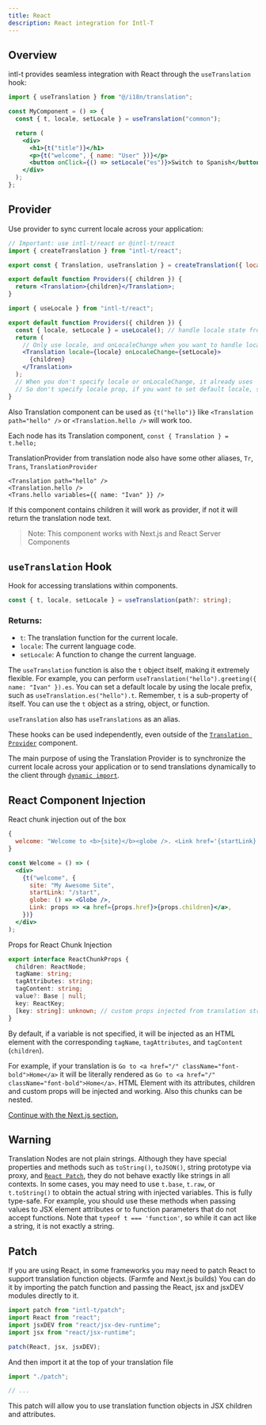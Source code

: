 ```yaml
---
title: React
description: React integration for Intl-T
---
```


## Overview

intl-t provides seamless integration with React through the `useTranslation` hook:

```jsx
import { useTranslation } from "@/i18n/translation";

const MyComponent = () => {
  const { t, locale, setLocale } = useTranslation("common");

  return (
    <div>
      <h1>{t("title")}</h1>
      <p>{t("welcome", { name: "User" })}</p>
      <button onClick={() => setLocale("es")}>Switch to Spanish</button>
    </div>
  );
};
```

## Provider

Use provider to sync current locale across your application:

```jsx
// Important: use intl-t/react or @intl-t/react
import { createTranslation } from "intl-t/react";

export const { Translation, useTranslation } = createTranslation({ locales: { en, es } });

export default function Providers({ children }) {
  return <Translation>{children}</Translation>;
}
```

```jsx
import { useLocale } from "intl-t/react";

export default function Providers({ children }) {
  const { locale, setLocale } = useLocale(); // handle locale state from client-side. From localStorage, cookie, navigator, etc...
  return (
    // Only use locale, and onLocaleChange when you want to handle locale manually.
    <Translation locale={locale} onLocaleChange={setLocale}>
      {children}
    </Translation>
  );
  // When you don't specify locale or onLocaleChange, it already uses `useLocale` hook internally.
  // So don't specify locale prop, if you want to set default locale, set it from createTranslation settings.
}
```

Also Translation component can be used as `{t("hello")}` like `<Translation path="hello" />` or `<Translation.hello />` will work too.

Each node has its Translation component, `const { Translation } = t.hello;`

TranslationProvider from translation node also have some other aliases, `Tr`, `Trans`, `TranslationProvider`

```tsx
<Translation path="hello" />
<Translation.hello />
<Trans.hello variables={{ name: "Ivan" }} />
```

If this component contains children it will work as provider, if not it will return the translation node text.

> Note: This component works with Next.js and React Server Components

## `useTranslation` Hook

Hook for accessing translations within components.

```ts
const { t, locale, setLocale } = useTranslation(path?: string);
```

### Returns:

- `t`: The translation function for the current locale.
- `locale`: The current language code.
- `setLocale`: A function to change the current language.

The `useTranslation` function is also the `t` object itself, making it extremely flexible. For example, you can perform `useTranslation("hello").greeting({ name: "Ivan" }).es`. You can set a default locale by using the locale prefix, such as `useTranslation.es("hello").t`. Remember, `t` is a sub-property of itself. You can use the `t` object as a string, object, or function.

`useTranslation` also has `useTranslations` as an alias.

These hooks can be used independently, even outside of the [`Translation Provider`](#provider) component.

The main purpose of using the Translation Provider is to synchronize the current locale across your application or to send translations dynamically to the client through [`dynamic import`](/docs/dynamic-import).

## React Component Injection

React chunk injection out of the box

```jsx
{
  welcome: "Welcome to <b>{site}</b><globe />. <Link href='{startLink}'>Get started</Link>!. <br /><h3 className=\"title\">Title</h3>";
}

const Welcome = () => (
  <div>
    {t("welcome", {
      site: "My Awesome Site",
      startLink: "/start",
      globe: () => <Globe />,
      Link: props => <a href={props.href}>{props.children}</a>,
    })}
  </div>
);
```

Props for React Chunk Injection

```ts
export interface ReactChunkProps {
  children: ReactNode;
  tagName: string;
  tagAttributes: string;
  tagContent: string;
  value?: Base | null;
  key: ReactKey;
  [key: string]: unknown; // custom props injected from translation strings
}
```

By default, if a variable is not specified, it will be injected as an HTML element with the corresponding `tagName`, `tagAttributes`, and `tagContent` (`children`).

For example, if your translation is `Go to <a href="/" className="font-bold">Home</a>` it will be literally rendered as `Go to <a href="/" className="font-bold">Home</a>`. HTML Element with its attributes, children and custom props will be injected and working. Also this chunks can be nested.

[Continue with the Next.js section.](/docs/next)

## Warning

Translation Nodes are not plain strings. Although they have special properties and methods such as `toString()`, `toJSON()`, string prototype via proxy, and [`React Patch`](#patch), they do not behave exactly like strings in all contexts. In some cases, you may need to use `t.base`, `t.raw`, or `t.toString()` to obtain the actual string with injected variables. This is fully type-safe. For example, you should use these methods when passing values to JSX element attributes or to function parameters that do not accept functions. Note that `typeof t === 'function'`, so while it can act like a string, it is not exactly a string.

## Patch

If you are using React, in some frameworks you may need to patch React to support translation function objects. (Farmfe and Next.js builds)
You can do it by importing the patch function and passing the React, jsx and jsxDEV modules directly to it.

```ts title="i18n/patch.ts"
import patch from "intl-t/patch";
import React from "react";
import jsxDEV from "react/jsx-dev-runtime";
import jsx from "react/jsx-runtime";

patch(React, jsx, jsxDEV);
```

And then import it at the top of your translation file

```ts title="i18n/translation.ts"
import "./patch";

// ...
```

This patch will allow you to use translation function objects in JSX children and attributes.
